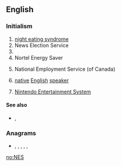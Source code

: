 {{also|nes|ness|Nes|Ness|-ness}}
==English==

===Initialism===
{{rfc-header|Initialism}}
{{head|en|initialism}}

# [[night eating syndrome]]
# News Election Service
# {{w|National Election Studies}}
# Nortel Energy Saver
# {{lb|en|Canada}} National Employment Service (of Canada)
# {{lb|en|linguistics}} [[native]] [[English]] [[speaker]]
# {{lb|en|video games}} [[w:Nintendo Entertainment System|Nintendo Entertainment System]]

====See also====
* {{sense|video games}} {{l|en|SNES}}, {{l|en|Nintendo}}

===Anagrams===
* {{l|en|ens}}, {{l|en|ESN}}, {{l|en|Sen}}, {{l|en|Sen.}}, {{l|en|sen}}, {{l|en|SNe}}

[[no:NES]]
